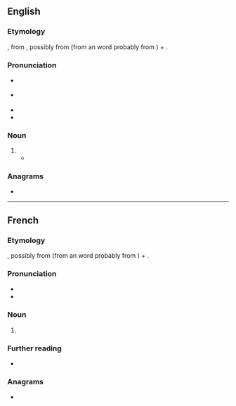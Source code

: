 ==English==

===Etymology===
{{bor|en|fr|sabayon}}, from {{der|en|it|zabaglione|zabaione}}, possibly from {{der|en|la|sabaia||Illyrian barley beer}} (from an {{der|en|xil|-}} word probably from {{der|en|ine-pro|*sab-||taste}}) + {{m|it|-one|pos=augmentative suffix}}.

===Pronunciation===
* {{a|UK}} {{IPA|/ˈsabaɪjɒ̃/|lang=en}}
* {{a|US}} {{IPA|/ˌsɑbaɪˈoʊn/|/ˌsɑbɑˈjoʊn/|lang=en}}
* {{rhymes|əʊn|lang=en}}
* {{hyphenation|sa|ba|yon|lang=en}}

===Noun===
{{en-noun|~}}

# {{synonym of|zabaglione|lang=en}}
#* {{quote-journal|date=June 3, 2007|author=Amanda Hesser|title=Cooking|work=New York Times|url=http://www.nytimes.com/2007/06/03/books/review/Hesser-t.html
|passage=An orange-blossom-water '''sabayon''' is thickened in the microwave (and I will never again make finicky sabayon any other way).}}

===Anagrams===
* {{anagrams|en|Bayonas}}

----

==French==

===Etymology===
{{bor|fr|it|zabaione}}, possibly from {{der|fr|la|sabaia||Illyrian barley beer}} (from an {{der|fr|xil|-}} word probably from {{der|fr|ine-pro|*sab-||taste}}) + {{m|it|-one|pos=augmentative suffix}}.

===Pronunciation===
{{wikipedia|lang=fr}}
* {{fr-IPA}}
* {{rhymes|ɔ̃|lang=fr}}

===Noun===
{{fr-noun|m|~}}

# {{l|en|zabaglione}} {{gloss|custard-like dessert made with egg yolks, sugar and Marsala wine}}
#: {{syn|fr|zambajon}}

===Further reading===
* {{R:TLFi}}

===Anagrams===
* {{anagrams|fr|abayons}}

{{topics|fr|Desserts}}